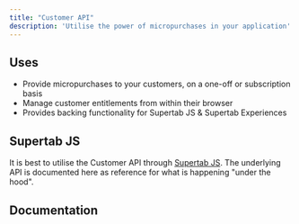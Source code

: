 ```yaml
---
title: "Customer API"
description: 'Utilise the power of micropurchases in your application'
---
```



## Uses

* Provide micropurchases to your customers, on a one-off or subscription basis
* Manage customer entitlements from within their browser
* Provides backing functionality for Supertab JS & Supertab Experiences

## Supertab JS

It is best to utilise the Customer API through [Supertab JS](/dead).
The underlying API is documented here as reference for what is happening "under the hood".

<SdkWarning />

## Documentation

<Card title="API Reference" icon="book" href="/customer-api/authentication"></Card>